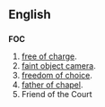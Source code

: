 ==English==
==={{initialism}}===
'''FOC'''

#[[free of charge]].
#[[faint object camera]].
#[[freedom of choice]].
#[[father of chapel]].
#Friend of the Court